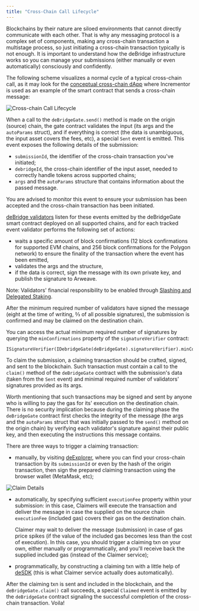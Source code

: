 ```yaml
---
title: "Cross-Chain Call Lifecycle"
---
```

Blockchains by their nature are siloed environments that cannot directly communicate with each other. That is why any messaging protocol is a complex
set of components, making any cross-chain transaction a multistage process, so just initiating a cross-chain transaction typically is not enough. It
is important to understand how the deBridge infrastructure works so you can manage your submissions (either manually or even automatically)
consciously and confidently.

The following scheme visualizes a normal cycle of a typical cross-chain call, as it may look for the [conceptual cross-chain
dApp](https://github.com/debridge-finance/debridge-cross-chain-dapp-example) where Incrementor is used as an example of the smart contract that sends
a cross-chain message:

![Cross-chain Call Lifecycle](/images/cross-chain-call-lifecycle.png)

When a call to the `deBridgeGate.send()` method is made on the origin (source) chain, the gate contract validates the input (its args and the
`autoParams` struct), and if everything is correct (the data is unambiguous, the input asset covers the fees, etc), a special `Sent` event is emitted.
This event exposes the following details of the submission:
- `submissionId`, the identifier of the cross-chain transaction you've initiated;
- `debridgeId`, the cross-chain identifier of the input asset, needed to correctly handle tokens across supported chains;
- `args` and the `autoParams` structure that contains information about the passed message.

You are advised to monitor this event to ensure your submission has been accepted and the cross-chain transaction has been initiated.

[deBridge validators](https://app.debridge.finance/validation-progress) listen for these events emitted by the deBridgeGate smart contract deployed on
all supported chains, and for each tracked event validator performs the following set of actions:
- waits a specific amount of block confirmations (12 block confirmations for supported EVM chains, and 256 block confirmations for the Polygon
  network) to ensure the finality of the transaction where the event has been emitted,
- validates the args and the structure,
- if the data is correct, sign the message with its own private key, and publish the signature to Arweave.

<Note>

Note: Validators' financial responsibility to be enabled through [Slashing and Delegated Staking](/dmp/slashing-and-delegated-staking).

</Note>

After the minimum required number of validators have signed the message (eight at the time of writing, ⅔ of all possible signatures), the submission
is confirmed and may be claimed on the destination chain.

<Note>

You can access the actual minimum required number of signatures by querying the `minConfirmations` property of the `signatureVerifier` contract:

```solidity
ISignatureVerifier(IDebridgeGate(deBridgeGate).signatureVerifier).minConfirmations
```

</Note>

To claim the submission, a claiming transaction should be crafted, signed, and sent to the blockchain. Such transaction must contain a call to the
`claim()` method of the `deBridgeGate` contract with the submission's data (taken from the `Sent` event) and minimal required number of validators'
signatures provided as its args.

Worth mentioning that such transactions may be signed and sent by anyone who is willing to pay the gas for its' execution on the destination chain.
There is no security implication because during the claiming phase the `deBridgeGate` contract first checks the integrity of the message (the args and
the `autoParams` struct that was initially passed to the `send()` method on the origin chain) by verifying each validator's signature against their public
key, and then executing the instructions this message contains.

There are three ways to trigger a claiming transaction:
- manually, by visiting [deExplorer](https://explorer.debridge.finance/), where you can find your cross-chain transaction by its `submissionId` or even
  by the hash of the origin transaction, then sign the prepared claiming transaction using the browser wallet (MetaMask, etc);

![Claim Details](/images/claim-details.png)

- automatically, by specifying sufficient `executionFee` property within your submission: in this case, Claimers will execute the transaction and
  deliver the message in case the supplied on the source chain `executionFee` (included gas) covers their gas on the destination chain. 

  Claimer may wait to deliver the message (submission) in case of gas price spikes (if the value of the included gas becomes less than the cost of
  execution). In this case, you should trigger a claiming txn on your own, either manually or programmatically, and you'll receive back the supplied
  included gas (instead of the Claimer service);

- programmatically, by constructing a claiming txn with a little help of [deSDK](https://github.com/debridge-finance/desdk) (this is what Claimer
  service actually does automatically).

After the claiming txn is sent and included in the blockchain, and the `deBridgeGate.claim()` call succeeds, a special `Claimed` event is emitted by the
`deBridgeGate` contract signaling the successful completion of the cross-chain transaction. Voila!